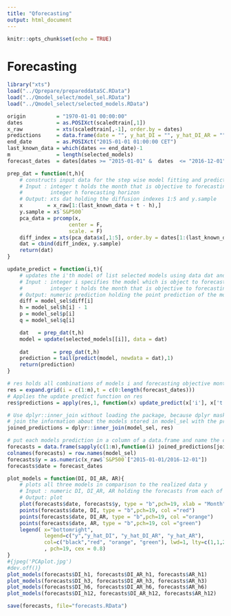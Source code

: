 ```yaml
---
title: "Qforecasting"
output: html_document
---
```


```r
knitr::opts_chunk$set(echo = TRUE)
```

# Forecasting
```R
library("xts")
load("../Qprepare/prepareddataSC.RData")
load("../Qmodel_select/model_sel.RData")
load("../Qmodel_select/selected_models.RData")

origin          = "1970-01-01 00:00:00"
dates           = as.POSIXct(scaledtrain[,1])
x_raw           = xts(scaledtrain[,-1], order.by = dates)
predictions     = data.frame(date = "", y_hat_DI = "", y_hat_DI_AR = "", y_hat_AR = "")
end_date        = as.POSIXct("2015-01-01 01:00:00 CET")
last_known_data = which(dates == end_date)-1
m               = length(selected_models)
forecast_dates  = dates[dates >= "2015-01-01" &  dates  <= "2016-12-01"]

prep_dat = function(t,h){
    # constructs input data for the step wise model fitting and prediction
    # Input : integer t holds the month that is objective to forecasting, t=0 => 01-2015
    #         integer h forecasting horizon
    # Output: xts dat holding the diffusion indexes 1:5 and y.sample
    x        = x_raw[1:(last_known_data + t - h),] 
    y.sample = x$`S&P500`
    pca_data = prcomp(x,
                    center = F,
                    scale. = F)
    diff_index = xts(pca_data$x[,1:5], order.by = dates[1:(last_known_data + t - h)] )
    dat = cbind(diff_index, y.sample)
    return(dat)
}

update_predict = function(i,t){
    # updates the i'th model of list selected models using data dat and then forecasts the t'th month
    # Input : integer i specifies the model which is object to forecasting
    #         integer t holds the month that is objective to forecasting, t=0 => 01-2015
    # Output: numeric prediction holding the point prediction of the model
    diff = model_sel$diff[i]
    h = model_sel$h[i] - 1 
    p = model_sel$p[i]
    q = model_sel$q[i]

    dat   = prep_dat(t,h)
    model = update(selected_models[[i]], data = dat)
    
    dat        = prep_dat(t,h)
    prediction = tail(predict(model, newdata = dat),1)
    return(prediction)
}

# res holds all combinations of models i and forecasting objective months t
res = expand.grid(i = c(1:m),t = c(0:length(forecast_dates)))
# Applies the update predict function on res
res$predictions = apply(res,1, function(x) update_predict(x['i'], x['t']))

# Use dplyr::inner_join without loading the package, because dplyr masks xts::lag no matter in what sequence the packages are loaded
# join the information about the models stored in model_sel with the predictions in res
joined_predictions = dplyr::inner_join(model_sel, res)

# put each models prediction in a column of a data.frame and name the columns accordingly
forecasts = data.frame(sapply(c(1:m),function(i) joined_predictions[joined_predictions$i == i,"predictions"]))
colnames(forecasts) = row.names(model_sel)
forecasts$y = as.numeric(x_raw$`S&P500`["2015-01-01/2016-12-01"])
forecasts$date = forecast_dates

plot_models = function(DI, DI_AR, AR){
    # plots all three models in comparison to the realized data y
    # Input : numeric DI, DI_AR, AR holding the forecasts from each of the models
    # Output: plot
    plot(forecasts$date, forecasts$y, type = "b",pch=19, xlab = "Month", ylab = "y-value" )
    points(forecasts$date, DI, type = "b",pch=19, col ="red")
    points(forecasts$date, DI_AR, type = "b",pch=19, col ="orange")
    points(forecasts$date, AR, type = "b",pch=19, col ="green")
    legend( x="bottomright", 
            legend=c("y","y_hat_DI", "y_hat_DI_AR", "y_hat_AR"),
            col=c("black","red", "orange", "green"), lwd=1, lty=c(1,1,2,1)
            , pch=19, cex = 0.8)
}
#{jpeg('PCAplot.jpg')
#dev.off()}
plot_models(forecasts$DI_h1, forecasts$DI_AR_h1, forecasts$AR_h1)
plot_models(forecasts$DI_h3, forecasts$DI_AR_h3, forecasts$AR_h3)
plot_models(forecasts$DI_h6, forecasts$DI_AR_h6, forecasts$AR_h6)
plot_models(forecasts$DI_h12, forecasts$DI_AR_h12, forecasts$AR_h12)

save(forecasts, file="forecasts.RData")

```
